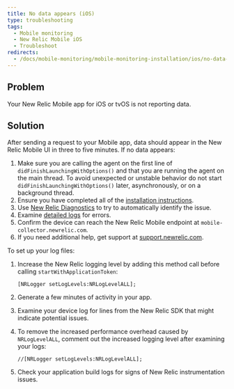 ```yaml
---
title: No data appears (iOS)
type: troubleshooting
tags:
  - Mobile monitoring
  - New Relic Mobile iOS
  - Troubleshoot
redirects:
  - /docs/mobile-monitoring/mobile-monitoring-installation/ios/no-data-appears-ios
---
```


## Problem

Your New Relic Mobile app for iOS or tvOS is not reporting data.

## Solution

After sending a request to your Mobile app, data should appear in the New Relic Mobile UI in three to five minutes. If no data appears:

1. Make sure you are calling the agent on the first line of `didFinishLaunchingWithOptions()` and that you are running the agent on the main thread. To avoid unexpected or unstable behavior do not start `didFinishLaunchingWithOptions()` later, asynchronously, or on a background thread.
2. Ensure you have completed all of the [installation instructions](/docs/mobile-monitoring/mobile-monitoring-installation/getting-started/ios-installation-configuration#installation).
3. Use [New Relic Diagnostics](/docs/agents/manage-apm-agents/troubleshooting/new-relic-diagnostics) to try to automatically identify the issue.
4. Examine [detailed logs](#logs) for errors.
5. Confirm the device can reach the New Relic Mobile endpoint at `mobile-collector.newrelic.com`.
6. If you need additional help, get support at [support.newrelic.com](https://support.newrelic.com).

To set up your log files:

1. Increase the New Relic logging level by adding this method call before calling `startWithApplicationToken`:

   ```
   [NRLogger setLogLevels:NRLogLevelALL];
   ```
2. Generate a few minutes of activity in your app.
3. Examine your device log for lines from the New Relic SDK that might indicate potential issues.
4. To remove the increased performance overhead caused by `NRLogLevelALL`, comment out the increased logging level after examining your logs:

   ```
   //[NRLogger setLogLevels:NRLogLevelALL];
   ```
5. Check your application build logs for signs of New Relic instrumentation issues.
